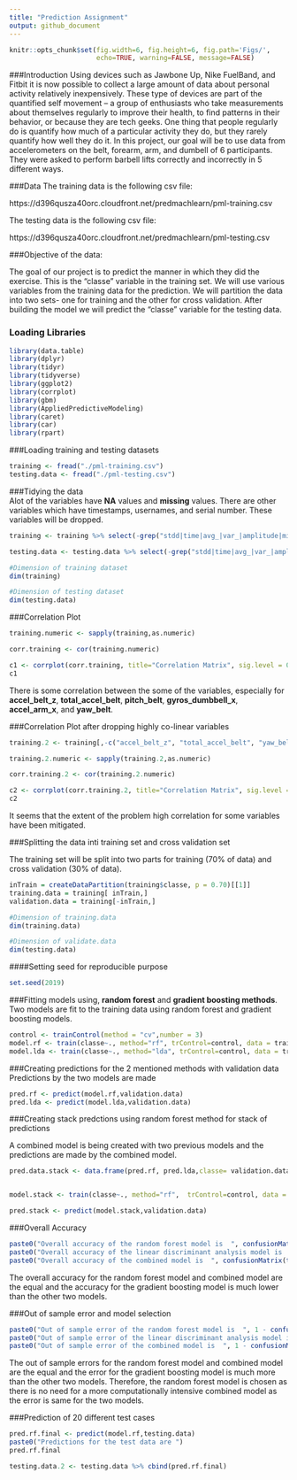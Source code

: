 ---
title: "Prediction Assignment"
output: github_document
---

```{r global_options, include=FALSE}
knitr::opts_chunk$set(fig.width=6, fig.height=6, fig.path='Figs/',
                      echo=TRUE, warning=FALSE, message=FALSE)
```
###Introduction
Using devices such as Jawbone Up, Nike FuelBand, and Fitbit it is now possible to collect a large amount of data about personal activity relatively inexpensively. These type of devices are part of the quantified self movement – a group of enthusiasts who take measurements about themselves regularly to improve their health, to find patterns in their behavior, or because they are tech geeks. One thing that people regularly do is quantify how much of a particular activity they do, but they rarely quantify how well they do it. In this project, our goal will be to use data from accelerometers on the belt, forearm, arm, and dumbell of 6 participants. They were asked to perform barbell lifts correctly and incorrectly in 5 different ways. 


###Data
The training data is the following csv file:

https://d396qusza40orc.cloudfront.net/predmachlearn/pml-training.csv

The testing data is the following csv file:

https://d396qusza40orc.cloudfront.net/predmachlearn/pml-testing.csv

###Objective of the data:

The goal of our project is to predict the manner in which they did the exercise. This is the "classe" variable in the training set. We will use various variables from the training data for the prediction. We will partition the data into two sets- one for training and the other for cross validation. After building the model we will predict the "classe" variable for the testing data.


### Loading Libraries

```{r}
library(data.table)
library(dplyr)
library(tidyr)
library(tidyverse)
library(ggplot2)
library(corrplot)
library(gbm)
library(AppliedPredictiveModeling)
library(caret)
library(car)
library(rpart)

```

###Loading training and testing datasets
```{r cache=TRUE}
training <- fread("./pml-training.csv")
testing.data <- fread("./pml-testing.csv")
```

###Tidying the data  
Alot of the variables have __NA__ values and __missing__ values. There are other variables which have timestamps, usernames, and serial number. These variables will be dropped.  
```{r}
training <- training %>% select(-grep("stdd|time|avg_|var_|amplitude|min_|max_|skew|kurt|new_window|user|V1", names(training)))

testing.data <- testing.data %>% select(-grep("stdd|time|avg_|var_|amplitude|min_|max_|skew|kurt|new_window|user|V1|problem", names(testing.data)))

#Dimension of training dataset
dim(training)

#Dimension of testing dataset
dim(testing.data)
```

###Correlation Plot
```{r cache=TRUE, results="hide"}
training.numeric <- sapply(training,as.numeric)

corr.training <- cor(training.numeric)

c1 <- corrplot(corr.training, title="Correlation Matrix", sig.level = 0.01, insig = "blank", tl.cex=.55, cl.cex=.65, mar=c(0,0,.7,0))
c1
```

There is some correlation between the some of the variables, especially for __accel_belt_z__, __total_accel_belt__, __pitch_belt__, __gyros_dumbbell_x__, __accel_arm_x__, and __yaw_belt__.

###Correlation Plot after dropping highly co-linear variables 
```{r cache=TRUE, results="hide"}

training.2 <- training[,-c("accel_belt_z", "total_accel_belt", "yaw_belt","pitch_belt","gyros_dumbbell_x","accel_arm_x", "classe")]

training.2.numeric <- sapply(training.2,as.numeric)

corr.training.2 <- cor(training.2.numeric)

c2 <- corrplot(corr.training.2, title="Correlation Matrix", sig.level = 0.01, insig = "blank", tl.cex=.55, cl.cex=.65, mar=c(0,0,.7,0))
c2
```

It seems that the extent of the problem high correlation for some variables have been mitigated.

###Splitting the data inti training set and cross validation set

The training set will be split into two parts for training (70% of data) and cross validation (30% of data).

```{r}
inTrain = createDataPartition(training$classe, p = 0.70)[[1]]
training.data = training[ inTrain,]
validation.data = training[-inTrain,]

#Dimension of training.data
dim(training.data)

#Dimension of validate.data
dim(testing.data)
```


####Setting seed for reproducible purpose
```{r}
set.seed(2019)
```

###Fitting models using, __random forest__ and __gradient boosting methods__.
Two models are fit to the training data using random forest and gradient boosting models.

```{r cahce=TRUE, results="hide"}
control <- trainControl(method = "cv",number = 3)
model.rf <- train(classe~., method="rf", trControl=control, data = training.data, ntree=200)
model.lda <- train(classe~., method="lda", trControl=control, data = training.data, ntree=200)
```

###Creating predictions for the 2 mentioned methods with validation data
Predictions by the two models are made
```{r cahce=TRUE, results="hide"}

pred.rf <- predict(model.rf,validation.data)
pred.lda <- predict(model.lda,validation.data)
```

###Creating stack predctions using random forest method for stack of predictions

A combined model is being created with two previous models and the predictions are made by the combined model.
```{r cahce=TRUE, results="hide"}

pred.data.stack <- data.frame(pred.rf, pred.lda,classe= validation.data$classe)


model.stack <- train(classe~., method="rf",  trControl=control, data = pred.data.stack, ntree=200)

pred.stack <- predict(model.stack,validation.data)


```


###Overall Accuracy

```{r}

paste0("Overall accuracy of the random forest model is  ", confusionMatrix(table(pred.rf, validation.data$classe))$overall[[1]])
paste0("Overall accuracy of the linear discriminant analysis model is  ", confusionMatrix(table(pred.lda, validation.data$classe))$overall[[1]])
paste0("Overall accuracy of the combined model is  ", confusionMatrix(table(pred.stack, validation.data$classe))$overall[[1]])

```
The overall accuracy for the random forest model and combined model are the equal and the accuracy for the gradient boosting model is much lower than the other two models.

###Out of sample error and model selection

```{r}

paste0("Out of sample error of the random forest model is  ", 1 - confusionMatrix(table(pred.rf, validation.data$classe))$overall[[1]])
paste0("Out of sample error of the linear discriminant analysis model is  ", 1 - confusionMatrix(table(pred.lda, validation.data$classe))$overall[[1]])
paste0("Out of sample error of the combined model is  ", 1 - confusionMatrix(table(pred.stack, validation.data$classe))$overall[[1]])

```
The out of sample errors for the random forest model and combined model are the equal and the error for the gradient boosting model is much more than the other two models. Therefore, the random forest model is chosen as there is no need for a more computationally intensive combined model as the error is same for the two models. 


###Prediction of 20 different test cases
```{r cahce=TRUE}
pred.rf.final <- predict(model.rf,testing.data)
paste0("Predictions for the test data are ")
pred.rf.final

testing.data.2 <- testing.data %>% cbind(pred.rf.final)
```